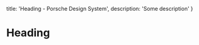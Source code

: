 
  title: 'Heading - Porsche Design System',
  description: 'Some description'
}

# Heading <ComponentStatus tagName="p-heading"></ComponentStatus>

<TableOfContents headings={[]} />

